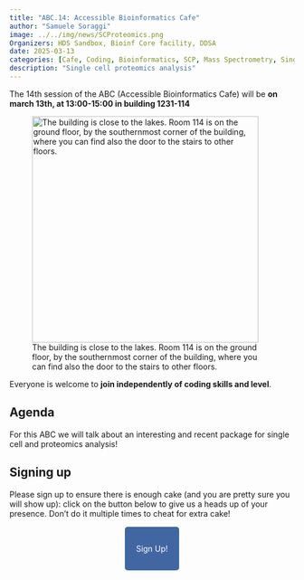 ```yaml
---
title: "ABC.14: Accessible Bioinformatics Cafe"
author: "Samuele Soraggi"
image: ../../img/news/SCProteomics.png
Organizers: HDS Sandbox, Bioinf Core facility, DDSA
date: 2025-03-13
categories: [Cafe, Coding, Bioinformatics, SCP, Mass Spectrometry, Single cell proteomics]
description: "Single cell proteomics analysis"
---
```


The 14th session of the ABC (Accessible Bioinformatics Cafe) will be **on march 13th, at 13:00-15:00 in building 1231-114**

![The building is close to the lakes. Room 114 is on the ground floor, by the southernmost corner of the building, where you can find also the door to the stairs to other floors.](../../img/news/bartholin1231-114.png){width=400px}

Everyone is welcome to **join independently of coding skills and level**. 

## Agenda
 
For this ABC we will talk about an interesting and recent package for single cell and proteomics analysis!

## Signing up

Please sign up to ensure there is enough cake (and you are pretty sure you will show up): click on the button below to give us a heads up of your presence. Don't do it multiple times to cheat for extra cake!

&nbsp;

 <p align="center">
  <a href="https://docs.google.com/forms/d/e/1FAIpQLSdAE508V3GyY0-c3ZzoDAzouwArZ6mL1JqmJ4WcCM8rfjsA1Q/viewform?usp=header" style="background-color: #4266A1; color: #FFFFFF; padding: 30px 20px; text-decoration: none; border-radius: 5px;">
    Sign Up!
  </a>
</p>
